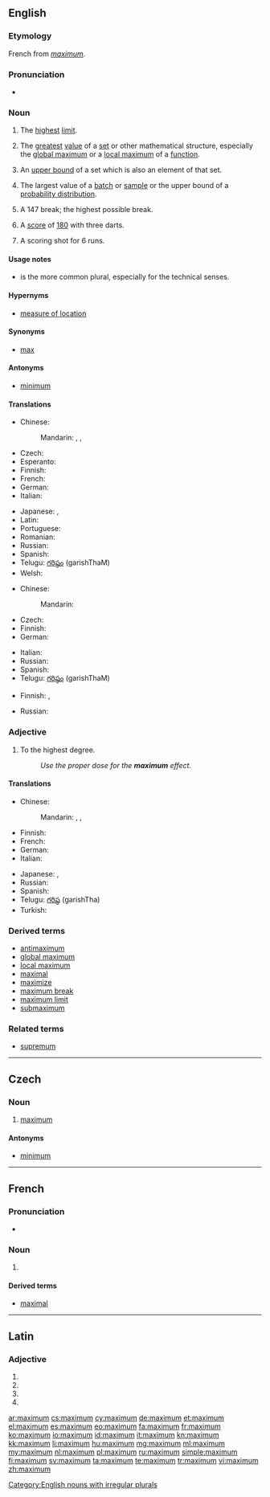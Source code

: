 {{also|Maximum}}
==English==
{{wikipedia}}

===Etymology===
French from {{etyl|la}} ''[[#Latin|maximum]]''.

===Pronunciation===
* {{audio|en-uk-maximum.ogg|Audio (UK)}}

===Noun===
{{en-noun|maxima|pl2=maximums}}

# The [[high|highest]] [[limit]].
# {{mathematics}} The [[great]]est [[value]] of a [[set]] or other mathematical structure, especially the [[global maximum]] or a [[local maximum]] of a [[function]].
# {{analysis}} An [[upper bound]] of a set which is also an element of that set.
# {{statistics}} The largest value of a [[batch]] or [[sample]] or the upper bound of a [[probability distribution]].
# {{colloquial|snooker}} A 147 break; the highest possible break.
# {{colloquial|darts}} A [[score]] of [[180]] with three darts.
# {{colloquial|cricket}} A scoring shot for 6 runs.

====Usage notes====
* {{term|maxima|Maxima}} is the more common plural, especially for the technical senses.

====Hypernyms====
* {{sense|statistics}} [[measure of location]]

====Synonyms====
* [[max]]

====Antonyms====
* [[minimum]]

====Translations====
{{trans-top|highest limit}}
* Chinese:
*: Mandarin: {{t|cmn|最大|tr=zuìdà|sc=Hani}}, {{t|cmn|極大|sc=Hani}}, {{t|cmn|极大|tr=jídà|sc=Hani}}
* Czech: {{t+|cs|maximum|n}}
* Esperanto: {{t-|eo|maksimumo}}
* Finnish: {{t+|fi|maksimi}}
* French: {{t+|fr|maximum|m}}
* German: {{t+|de|Maximum|n}}
* Italian: {{t+|it|massimo|m}}
{{trans-mid}}
* Japanese: {{t+|ja|最大|tr=さいだい, saidai|sc=Jpan}}, {{t-|ja|極大|tr=きょくだい, kyokudai|sc=Jpan}}
* Latin: {{t-|la|maximum}}
* Portuguese: {{t+|pt|máximo|m}}
* Romanian: {{t-|ro|maximum}}
* Russian: {{t+|ru|максимум|m|tr=máksimum}}
* Spanish: {{t+|es|máximo}}
* Telugu: [[గరిష్ఠం]] (garishThaM)
* Welsh: {{t+|cy|uchafswm}}
{{trans-bottom}}

{{trans-top|math: greatest value}}
* Chinese:
*: Mandarin: {{t|cmn|最大值|tr=zuìdàzhí|sc=Hani}}
* Czech: {{t+|cs|maximum|n}}
* Finnish: {{t+|fi|maksimi}}
* German: {{t+|de|Maximum|n}}
{{trans-mid}}
* Italian: {{t+|it|massimo|m}}
* Russian: {{t+|ru|максимум|m|tr=máksimum}}
* Spanish: {{t+|es|máximo}}
* Telugu: [[గరిష్ఠం]] (garishThaM)
{{trans-bottom}}

{{trans-top|statistics: largest value of a batch}}
* Finnish: {{t-|fi|maksimiarvo}}, {{t-|fi|suurin}} {{t+|fi|arvo}}
{{trans-mid}}
* Russian: {{t+|ru|максимум|m|tr=máksimum}}
{{trans-bottom}}

===Adjective===
{{en-adj|-}}

# To the highest degree.
#: ''Use the proper dose for the '''maximum''' effect.''

====Translations====
{{trans-top|highest degree}}
* Chinese:
*: Mandarin: {{t|cmn|最大|tr=zuìdà|sc=Hani}}, {{t|cmn|極大|sc=Hani}}, {{t|cmn|极大|tr=jídà|sc=Hani}}
* Finnish: {{t+|fi|maksimi|alt=maksimi-}}
* French: {{t+|fr|maximum}}
* German: {{t+|de|maximal}}
* Italian: {{t+|it|massimo|m}}
{{trans-mid}}
* Japanese: {{t+|ja|最大|tr=さいだい, saidai|sc=Jpan}}, {{t-|ja|極大|tr=きょくだい, kyokudai|sc=Jpan}}
* Russian: {{t+|ru|максимальный|tr=maksimálʹnyj|sc=Cyrl}}
* Spanish: {{t+|es|máximo}}
* Telugu: [[గరిష్ఠ]] (garishTha)
* Turkish: {{t+|tr|maksimum}}
{{trans-bottom}}

===Derived terms===
* [[antimaximum]]
* [[global maximum]]
* [[local maximum]]
* [[maximal]]
* [[maximize]]
* [[maximum break]]
* [[maximum limit]]
* [[submaximum]]

===Related terms===
* [[supremum]]

[[Category:English nouns with irregular plurals]]

----

==Czech==

===Noun===
{{cs-noun|g=n}}

# [[#English|maximum]]

====Antonyms====
* [[minimum]]

----

==French==

===Pronunciation===
* {{audio|Fr-maximum.ogg|Audio}}

===Noun===
{{fr-noun|m|pl=maxima|pl2=maximums}}

# {{l|en|maximum}}

====Derived terms====
* [[maximal#French|maximal]]

----

==Latin==

===Adjective===
{{la-adj-form|maximum}}

# {{inflection of|maximus|maximus|nom|n|s|lang=la}}
# {{inflection of|maximus|maximus|acc|m|s|lang=la}}
# {{inflection of|maximus|maximus|acc|n|s|lang=la}}
# {{inflection of|maximus|maximus|voc|n|s|lang=la}}

[[ar:maximum]]
[[cs:maximum]]
[[cy:maximum]]
[[de:maximum]]
[[et:maximum]]
[[el:maximum]]
[[es:maximum]]
[[eo:maximum]]
[[fa:maximum]]
[[fr:maximum]]
[[ko:maximum]]
[[io:maximum]]
[[id:maximum]]
[[it:maximum]]
[[kn:maximum]]
[[kk:maximum]]
[[li:maximum]]
[[hu:maximum]]
[[mg:maximum]]
[[ml:maximum]]
[[my:maximum]]
[[nl:maximum]]
[[pl:maximum]]
[[ru:maximum]]
[[simple:maximum]]
[[fi:maximum]]
[[sv:maximum]]
[[ta:maximum]]
[[te:maximum]]
[[tr:maximum]]
[[vi:maximum]]
[[zh:maximum]]